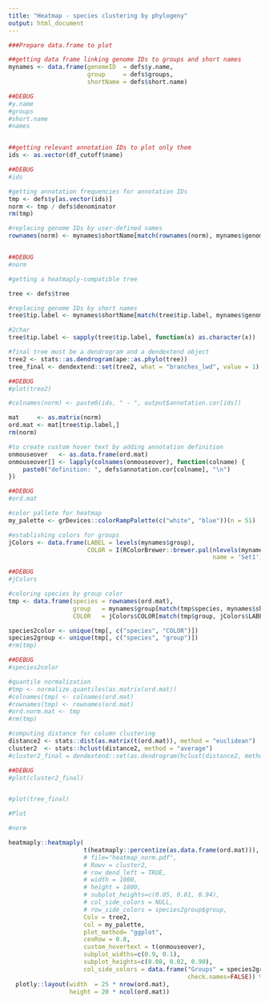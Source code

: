 ```yaml
---
title: "Heatmap - species clustering by phylogeny"
output: html_document
---
```


```r
###Prepare data.frame to plot

##getting data frame linking genome IDs to groups and short names
mynames <- data.frame(genomeID  = defs$y.name, 
                      group     = defs$groups, 
                      shortName = defs$short.name)

##DEBUG
#y.name
#groups
#short.name
#names


##getting relevant annotation IDs to plot only them
ids <- as.vector(df_cutoff$name)

##DEBUG
#ids

#getting annotation frequencies for annotation IDs
tmp <- defs$y[as.vector(ids)]
norm <- tmp / defs$denominator
rm(tmp)

#replacing genome IDs by user-defined names
rownames(norm) <- mynames$shortName[match(rownames(norm), mynames$genomeID)]


##DEBUG
#norm

#getting a heatmaply-compatible tree

tree <- defs$tree

#replacing genome IDs by short names
tree$tip.label <- mynames$shortName[match(tree$tip.label, mynames$genomeID)]

#2char
tree$tip.label <- sapply(tree$tip.label, function(x) as.character(x))

#final tree must be a dendrogram and a dendextend object
tree2 <- stats::as.dendrogram(ape::as.phylo(tree))
tree_final <- dendextend::set(tree2, what = "branches_lwd", value = 1)

##DEBUG
#plot(tree2)

#colnames(norm) <- paste0(ids, " - ", output$annotation.cor[ids])

mat     <- as.matrix(norm)
ord.mat <- mat[tree$tip.label,]
rm(norm)

#to create custom hover text by adding annotation definition
onmouseover   <- as.data.frame(ord.mat)
onmouseover[] <- lapply(colnames(onmouseover), function(colname) {
    paste0("definition: ", defs$annotation.cor[colname], "\n")
})

##DEBUG
#ord.mat

#color pallete for heatmap
my_palette <- grDevices::colorRampPalette(c("white", "blue"))(n = 51)

#establishing colors for groups
jColors <- data.frame(LABEL = levels(mynames$group),
                      COLOR = I(RColorBrewer::brewer.pal(nlevels(mynames$group), 
                                                         name = 'Set1')))

##DEBUG
#jColors

#coloring species by group color
tmp <- data.frame(species = rownames(ord.mat),
                  group   = mynames$group[match(tmp$species, mynames$shortName)],
                  COLOR   = jColors$COLOR[match(tmp$group, jColors$LABEL)])

species2color <- unique(tmp[, c("species", "COLOR")])
species2group <- unique(tmp[, c("species", "group")])
#rm(tmp)

##DEBUG
#species2color

#quantile normalization
#tmp <- normalize.quantiles(as.matrix(ord.mat))
#colnames(tmp) <- colnames(ord.mat)
#rownames(tmp) <- rownames(ord.mat)
#ord.norm.mat <- tmp
#rm(tmp)

#computing distance for column clustering
distance2 <- stats::dist(as.matrix(t(ord.mat)), method = "euclidean")
cluster2  <- stats::hclust(distance2, method = "average")
#cluster2_final = dendextend::set(as.dendrogram(hclust(distance2, method=c("average"))), "branches_lwd", 1)

##DEBUG
#plot(cluster2_final)


#plot(tree_final)

#Plot

#norm

heatmaply::heatmaply(
                     t(heatmaply::percentize(as.data.frame(ord.mat))),
                     # file="heatmap_norm.pdf",
                     # Rowv = cluster2,
                     # row_dend_left = TRUE,
                     # width = 1000,
                     # height = 1800,
                     # subplot_heights=c(0.05, 0.01, 0.94),
                     # col_side_colors = NULL,
                     # row_side_colors = species2group$group,
                     Colv = tree2,
                     col = my_palette,
                     plot_method= "ggplot",
                     cexRow = 0.8,
                     custom_hovertext = t(onmouseover),
                     subplot_widths=c(0.9, 0.1),
                     subplot_heights=c(0.08, 0.02, 0.90),
                     col_side_colors = data.frame("Groups" = species2group$group,
                                                  check.names=FALSE)) %>%
  plotly::layout(width  = 25 * nrow(ord.mat), 
                 height = 20 * ncol(ord.mat))

```
